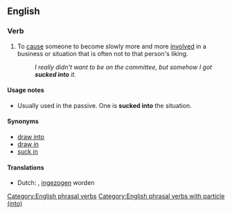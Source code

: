 ==English==

===Verb===
{{head|en|verb|head=[[suck]] [[into]]}}

# To [[cause]] someone to become slowly more and more [[involved]] in a business or situation that is often not to that person's liking.
#: ''I really didn't want to be on the committee, but somehow I got '''sucked into''' it.''

====Usage notes====
* Usually used in the passive. One is '''sucked into''' the situation.

====Synonyms====
* [[draw into]]
* [[draw in]]
* [[suck in]]

====Translations====
{{trans-top|cause someone to become slowly more and more involved in a business or situation that is often not to that person's liking}}
* Dutch: {{t|nl|inzuigen}}, [[ingezogen]] worden
{{trans-mid}}
{{trans-bottom}}

[[Category:English phrasal verbs]]
[[Category:English phrasal verbs with particle (into)]]